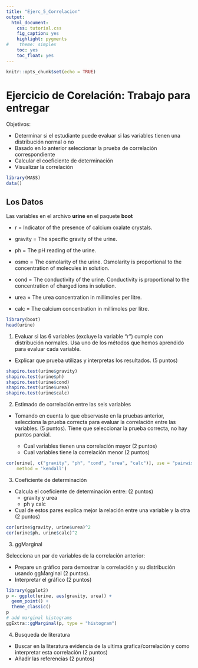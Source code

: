 ```yaml
---
title: "Ejerc_5_Correlacion"
output:
  html_document:
    css: tutorial.css
    fig_caption: yes
    highlight: pygments
#    theme: simplex
    toc: yes
    toc_float: yes
---
```


```r
knitr::opts_chunk$set(echo = TRUE)
```

# Ejercicio de Corelación: Trabajo para entregar

  Objetivos:
  
  + Determinar si el estudiante puede evaluar si las variables tienen una distribución normal o no
  + Basado en lo anterior seleccionar la prueba de correlación correspondiente
  + Calcular el coeficiente de determinación
  + Visualizar la correlación

```r
library(MASS)
data()

```

## Los Datos

Las variables en el archivo **urine** en el paquete **boot**

+ r = Indicator of the presence of calcium oxalate crystals.

+ gravity = The specific gravity of the urine.

+ ph = The pH reading of the urine.

+ osmo = The osmolarity of the urine. Osmolarity is proportional to the concentration of molecules in solution.

+ cond = The conductivity of the urine. Conductivity is proportional to the concentration of charged ions in solution.

+ urea = The urea concentration in millimoles per litre.

+ calc = The calcium concentration in millimoles per litre.


```r
library(boot)
head(urine) 
```


1. Evaluar si las 6 variables (excluye la variable "r") cumple con distribución normales. Usa uno de los métodos que hemos aprendido para evaluar cada variable.
  
  + Explicar que prueba utilizas y interpretas los resultados. (5 puntos) 
  

```r

shapiro.test(urine$gravity)
shapiro.test(urine$ph)
shapiro.test(urine$cond)
shapiro.test(urine$urea)
shapiro.test(urine$calc)

```


2. Estimado de correlación entre las seis variables

+ Tomando en cuenta lo que observaste en la pruebas anterior, selecciona la prueba correcta para evaluar la correlación entre las variables. (5 puntos).   Tiene que seleccionar la prueba correcta, no hay puntos parcial. 

    + Cual variables tienen una correlación mayor (2 puntos)
    + Cual variables tiene la correlación menor (2 puntos)


```r
cor(urine[, c("gravity", "ph", "cond", "urea", "calc")], use = "pairwise.complete.obs",
    method = 'kendall')
```


3. Coeficiente de determinación

 + Calcula el coeficiente de determinación entre: (2 puntos)
     + gravity y urea
     + ph y calc
     
  + Cual de estos pares explica mejor la relación entre una variable y la otra (2 puntos)  

```r
cor(urine$gravity, urine$urea)^2
cor(urine$ph, urine$calc)^2
```


3.  ggMarginal

Selecciona un par de variables de la correlación anterior:

  + Prepare un gráfico para demostrar la correlación y su distribución usando ggMarginal (2 puntos). 
  + Interpretar el gráfico (2 puntos)

```r
library(ggplot2)
p <- ggplot(urine, aes(gravity, urea)) + 
  geom_point() + 
  theme_classic()
p
# add marginal histograms
ggExtra::ggMarginal(p, type = "histogram")
```

4. Busqueda de literatura

 + Buscar en la literatura evidencia de la ultima grafica/correlación y como interpretar esta correlación (2 puntos)
 + Añadir las referencias  (2 puntos)






